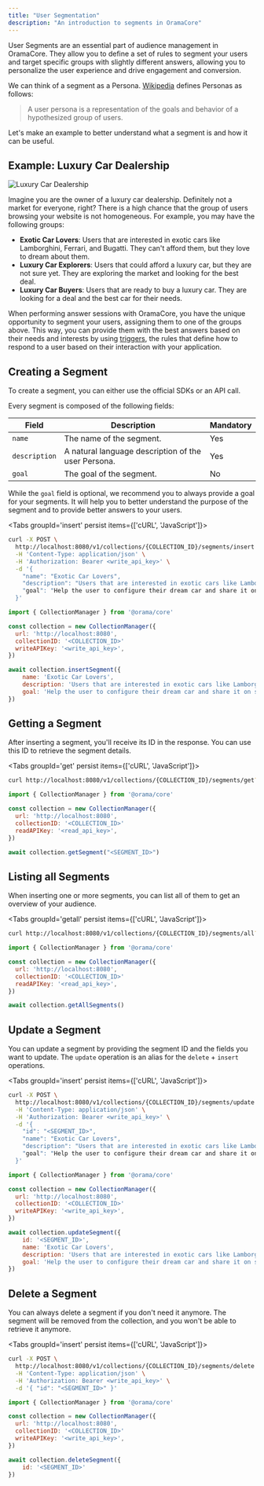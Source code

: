 ```yaml
---
title: "User Segmentation"
description: "An introduction to segments in OramaCore"
---
```


User Segments are an essential part of audience management in OramaCore. They allow you to define a set of rules to segment your users and target specific groups with slightly different answers, allowing you to personalize the user experience and drive engagement and conversion.

We can think of a segment as a Persona. [Wikipedia](https://en.wikipedia.org/wiki/Persona_(user_experience)) defines Personas as follows:

> A user persona is a representation of the goals and behavior of a hypothesized group of users.

Let's make an example to better understand what a segment is and how it can be useful.

## Example: Luxury Car Dealership

![Luxury Car Dealership](/docs/segments/cars.webp)

Imagine you are the owner of a luxury car dealership. Definitely not a market for everyone, right? There is a high chance that the group of users browsing your website is not homogeneous. For example, you may have the following groups:

- **Exotic Car Lovers**: Users that are interested in exotic cars like Lamborghini, Ferrari, and Bugatti. They can't afford them, but they love to dream about them.
- **Luxury Car Explorers**: Users that could afford a luxury car, but they are not sure yet. They are exploring the market and looking for the best deal.
- **Luxury Car Buyers**: Users that are ready to buy a luxury car. They are looking for a deal and the best car for their needs.

When performing answer sessions with OramaCore, you have the unique opportunity to segment your users, assigning them to one of the groups above. This way, you can provide them with the best answers based on their needs and interests by using [triggers](/docs/audience-management/triggers), the rules that define how to respond to a user based on their interaction with your application.

## Creating a Segment

To create a segment, you can either use the official SDKs or an API call.

Every segment is composed of the following fields:

| Field       | Description                                                                 | Mandatory |
|-------------|-----------------------------------------------------------------------------|-----------|
| `name`      | The name of the segment.                                                    | Yes       |
| `description` | A natural language description of the user Persona.                       | Yes       |
| `goal`      | The goal of the segment.                                                    | No        |  

While the `goal` field is optional, we recommend you to always provide a goal for your segments. It will help you to better understand the purpose of the segment and to provide better answers to your users.

<Tabs groupId='insert' persist items={['cURL', 'JavaScript']}>
```bash tab="cURL"
curl -X POST \
  http://localhost:8080/v1/collections/{COLLECTION_ID}/segments/insert \
  -H 'Content-Type: application/json' \
  -H 'Authorization: Bearer <write_api_key>' \
  -d '{
    "name": "Exotic Car Lovers",
    "description": "Users that are interested in exotic cars like Lamborghini, Ferrari, and Bugatti. They can't afford them, but they love to dream about them."
    "goal": "Help the user to configure their dream car and share it on social media."
  }'
```

```js tab="JavaScript"
import { CollectionManager } from '@orama/core'

const collection = new CollectionManager({
  url: 'http://localhost:8080',
  collectionID: '<COLLECTION_ID>'
  writeAPIKey: '<write_api_key>',
})

await collection.insertSegment({
    name: 'Exotic Car Lovers',
    description: 'Users that are interested in exotic cars like Lamborghini, Ferrari, and Bugatti. They can\'t afford them, but they love to dream about them.',
    goal: 'Help the user to configure their dream car and share it on social media.'
})
```
</Tabs>

## Getting a Segment

After inserting a segment, you'll receive its ID in the response. You can use this ID to retrieve the segment details.

<Tabs groupId='get' persist items={['cURL', 'JavaScript']}>
```bash tab="cURL"
curl http://localhost:8080/v1/collections/{COLLECTION_ID}/segments/get?id=<SEGMENT_ID>&api-key=<READ_API_KEY>
```

```js tab="JavaScript"
import { CollectionManager } from '@orama/core'

const collection = new CollectionManager({
  url: 'http://localhost:8080',
  collectionID: '<COLLECTION_ID>'
  readAPIKey: '<read_api_key>',
})

await collection.getSegment("<SEGMENT_ID>")
```
</Tabs>

## Listing all Segments

When inserting one or more segments, you can list all of them to get an overview of your audience.

<Tabs groupId='getall' persist items={['cURL', 'JavaScript']}>
```bash tab="cURL"
curl http://localhost:8080/v1/collections/{COLLECTION_ID}/segments/all?api-key=<READ_API_KEY>
```

```js tab="JavaScript"
import { CollectionManager } from '@orama/core'

const collection = new CollectionManager({
  url: 'http://localhost:8080',
  collectionID: '<COLLECTION_ID>'
  readAPIKey: '<read_api_key>',
})

await collection.getAllSegments()
```
</Tabs>

## Update a Segment

You can update a segment by providing the segment ID and the fields you want to update. The `update` operation is an alias for the `delete` + `insert` operations.

<Tabs groupId='insert' persist items={['cURL', 'JavaScript']}>
```bash tab="cURL"
curl -X POST \
  http://localhost:8080/v1/collections/{COLLECTION_ID}/segments/update \
  -H 'Content-Type: application/json' \
  -H 'Authorization: Bearer <write_api_key>' \
  -d '{
    "id": "<SEGMENT_ID>",
    "name": "Exotic Car Lovers",
    "description": "Users that are interested in exotic cars like Lamborghini, Ferrari, and Bugatti. They can't afford them, but they love to dream about them."
    "goal": "Help the user to configure their dream car and share it on social media."
  }'
```

```js tab="JavaScript"
import { CollectionManager } from '@orama/core'

const collection = new CollectionManager({
  url: 'http://localhost:8080',
  collectionID: '<COLLECTION_ID>'
  writeAPIKey: '<write_api_key>',
})

await collection.updateSegment({
    id: '<SEGMENT_ID>',
    name: 'Exotic Car Lovers',
    description: 'Users that are interested in exotic cars like Lamborghini, Ferrari, and Bugatti. They can\'t afford them, but they love to dream about them.',
    goal: 'Help the user to configure their dream car and share it on social media.'
})
```
</Tabs>

## Delete a Segment

You can always delete a segment if you don't need it anymore. The segment will be removed from the collection, and you won't be able to retrieve it anymore.

<Tabs groupId='insert' persist items={['cURL', 'JavaScript']}>
```bash tab="cURL"
curl -X POST \
  http://localhost:8080/v1/collections/{COLLECTION_ID}/segments/delete \
  -H 'Content-Type: application/json' \
  -H 'Authorization: Bearer <write_api_key>' \
  -d '{ "id": "<SEGMENT_ID>" }'
```

```js tab="JavaScript"
import { CollectionManager } from '@orama/core'

const collection = new CollectionManager({
  url: 'http://localhost:8080',
  collectionID: '<COLLECTION_ID>'
  writeAPIKey: '<write_api_key>',
})

await collection.deleteSegment({
    id: '<SEGMENT_ID>'
})
```
</Tabs>